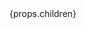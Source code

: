 <div className="pucostyle">
  <div
    className={`is-ps-initial-vars has-bg-${props.color}`}
    style={{ width: '80px', height: '50px', borderRadius: '4px' }}
  >
    {props.children}
  </div>
</div>
